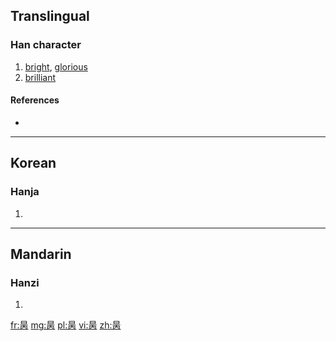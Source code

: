 ==Translingual==

===Han character===
{{Han char|rn=72|rad=日|as=05|sn=9|four=6022<sub>7</sub>|canj=日一人月 (AMOB)}}

# [[bright]], [[glorious]]
# [[brilliant]]

====References====
* {{Han ref|kx=0494.180|dkj=13836|hdz=21499.040|uh=663A|ud=26170|bh=CEF4|bd=52980}}

----

==Korean==

===Hanja===
{{ko-hanja|hangeul=병|eumhun=|rv=byeong|mr=pyŏng|y=pyeng}}

# {{defn|lang=ko|sort=日05}}

----

==Mandarin==

===Hanzi===
{{cmn-hanzi|pin=[[bǐng]] ([[bing3]])|wg=ping<sup>3</sup>}}

# {{defn|lang=cmn|sort=日05}}

[[fr:昺]]
[[mg:昺]]
[[pl:昺]]
[[vi:昺]]
[[zh:昺]]